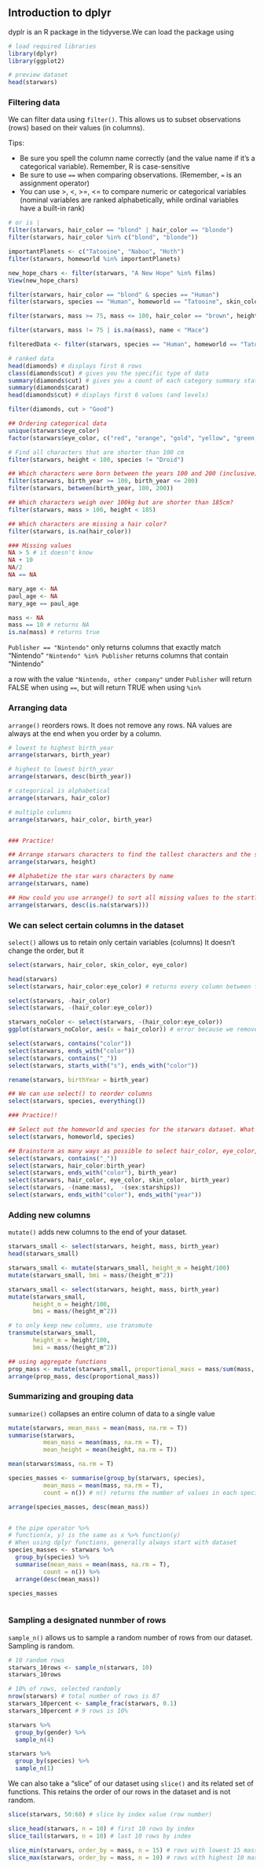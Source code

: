 ## Introduction to dplyr

dyplr is an R package in the tidyverse.We can load the package using

```r

# load required libraries
library(dplyr)
library(ggplot2)

# preview dataset
head(starwars)

```

### Filtering data
We can filter data using `filter()`. This allows us to subset observations (rows) based on their values (in columns).

Tips:

* Be sure you spell the column name correctly (and the value name if it's a categorical variable). Remember, R is case-sensitive
* Be sure to use `==` when comparing observations. (Remember, `=` is an assignment operator)
* You can use >, <, >=, <= to compare numeric or categorical variables (nominal variables are ranked alphabetically, while ordinal variables have a built-in rank)

```r
# or is |
filter(starwars, hair_color == "blond" | hair_color == "blonde")
filter(starwars, hair_color %in% c("blond", "blonde"))

importantPlanets <- c("Tatooine", "Naboo", "Hoth")
filter(starwars, homeworld %in% importantPlanets)

new_hope_chars <- filter(starwars, "A New Hope" %in% films)
View(new_hope_chars)

filter(starwars, hair_color == "blond" & species == "Human")
filter(starwars, species == "Human", homeworld == "Tatooine", skin_color == "fair")

filter(starwars, mass >= 75, mass <= 100, hair_color == "brown", height > 170)

filter(starwars, mass != 75 | is.na(mass), name < "Mace")

filteredData <- filter(starwars, species == "Human", homeworld == "Tatooine", skin_color == "fair")

# ranked data
head(diamonds) # displays first 6 rows
class(diamonds$cut) # gives you the specific type of data
summary(diamonds$cut) # gives you a count of each category summary statistic if numeric
summary(diamonds$carat)
head(diamonds$cut) # displays first 6 values (and levels)

filter(diamonds, cut > "Good")

## Ordering categorical data
unique(starwars$eye_color)
factor(starwars$eye_color, c("red", "orange", "gold", "yellow", "green, yellow", "blue", "black"), ordered = T)

# Find all characters that are shorter than 100 cm
filter(starwars, height < 100, species != "Droid")

## Which characters were born between the years 100 and 200 (inclusive)
filter(starwars, birth_year >= 100, birth_year <= 200)
filter(starwars, between(birth_year, 100, 200))

## Which characters weigh over 100kg but are shorter than 185cm?
filter(starwars, mass > 100, height < 185)

## Which characters are missing a hair color?
filter(starwars, is.na(hair_color))

### Missing values
NA > 5 # it doesn't know
NA + 10
NA/2
NA == NA

mary_age <- NA
paul_age <- NA
mary_age == paul_age

mass <- NA
mass == 10 # returns NA
is.na(mass) # returns true

```

`Publisher == "Nintendo"` only returns columns that exactly match "Nintendo"
`"Nintendo" %in% Publisher` returns columns that contain "Nintendo"

a row with the value `"Nintendo, other company"` under `Publisher` will return FALSE when using `==`, but will return TRUE when using `%in%`

### Arranging data
`arrange()` reorders rows. It does not remove any rows.
NA values are always at the end when you order by a column.

```r

# lowest to highest birth_year
arrange(starwars, birth_year)

# highest to lowest birth_year
arrange(starwars, desc(birth_year))

# categorical is alphabetical
arrange(starwars, hair_color)

# multiple columns
arrange(starwars, hair_color, birth_year)


### Practice!

## Arrange starwars characters to find the tallest characters and the shortest characters
arrange(starwars, height)

## Alphabetize the star wars characters by name
arrange(starwars, name)

## How could you use arrange() to sort all missing values to the start?
arrange(starwars, desc(is.na(starwars)))

```

### We can select certain columns in the dataset

`select()` allows us to retain only certain variables (columns)
It doesn't change the order, but it

```r

select(starwars, hair_color, skin_color, eye_color)

head(starwars)
select(starwars, hair_color:eye_color) # returns every column between first:last

select(starwars, -hair_color)
select(starwars, -(hair_color:eye_color))

starwars_noColor <- select(starwars, -(hair_color:eye_color))
ggplot(starwars_noColor, aes(x = hair_color)) # error because we removed it

select(starwars, contains("color"))
select(starwars, ends_with("color"))
select(starwars, contains("_"))
select(starwars, starts_with("s"), ends_with("color"))

rename(starwars, birthYear = birth_year)

## We can use select() to reorder columns
select(starwars, species, everything())

### Practice!!

## Select out the homeworld and species for the starwars dataset. What question might this subset of variables help answer?
select(starwars, homeworld, species)

## Brainstorm as many ways as possible to select hair_color, eye_color, skin_color, and birth_year
select(starwars, contains("_"))
select(starwars, hair_color:birth_year)
select(starwars, ends_with("color"), birth_year)
select(starwars, hair_color, eye_color, skin_color, birth_year)
select(starwars, -(name:mass),  -(sex:starships))
select(starwars, ends_with("color"), ends_with("year"))

```

### Adding new columns
`mutate()` adds new columns to the end of your dataset.

```r

starwars_small <- select(starwars, height, mass, birth_year)
head(starwars_small)

starwars_small <- mutate(starwars_small, height_m = height/100)
mutate(starwars_small, bmi = mass/(height_m^2))

starwars_small <- select(starwars, height, mass, birth_year)
mutate(starwars_small, 
       height_m = height/100,
       bmi = mass/(height_m^2))

# to only keep new columns, use transmute
transmute(starwars_small, 
       height_m = height/100,
       bmi = mass/(height_m^2))

## using aggregate functions
prop_mass <- mutate(starwars_small, proportional_mass = mass/sum(mass, na.rm = T))
arrange(prop_mass, desc(proportional_mass))

```

### Summarizing and grouping data

`summarize()` collapses an entire column of data to a single value

```r

mutate(starwars, mean_mass = mean(mass, na.rm = T))
summarise(starwars, 
          mean_mass = mean(mass, na.rm = T),
          mean_height = mean(height, na.rm = T))

mean(starwars$mass, na.rm = T)

species_masses <- summarise(group_by(starwars, species),
          mean_mass = mean(mass, na.rm = T),
          count = n()) # n() returns the number of values in each species

arrange(species_masses, desc(mean_mass))


# the pipe operator %>%
# function(x, y) is the same as x %>% function(y)
# When using dplyr functions, generally always start with dataset
species_masses <- starwars %>%
  group_by(species) %>%
  summarise(mean_mass = mean(mass, na.rm = T),
          count = n()) %>%
  arrange(desc(mean_mass))

species_masses



```

### Sampling a designated nunmber of rows
`sample_n()` allows us to sample a random number of rows from our dataset. Sampling is random.

```r

# 10 random rows
starwars_10rows <- sample_n(starwars, 10)
starwars_10rows

# 10% of rows, selected randomly
nrow(starwars) # total number of rows is 87
starwars_10percent <- sample_frac(starwars, 0.1)
starwars_10percent # 9 rows is 10%

starwars %>%
  group_by(gender) %>%
  sample_n(4)

starwars %>%
  group_by(species) %>%
  sample_n(1)

```

We can also take a "slice" of our dataset using `slice()` and its related set of functions. This retains the order of our rows in the dataset and is not random.

```r

slice(starwars, 50:60) # slice by index value (row number)

slice_head(starwars, n = 10) # first 10 rows by index
slice_tail(starwars, n = 10) # last 10 rows by index

slice_min(starwars, order_by = mass, n = 15) # rows with lowest 15 mass
slice_max(starwars, order_by = mass, n = 10) # rows with highest 10 mass

```